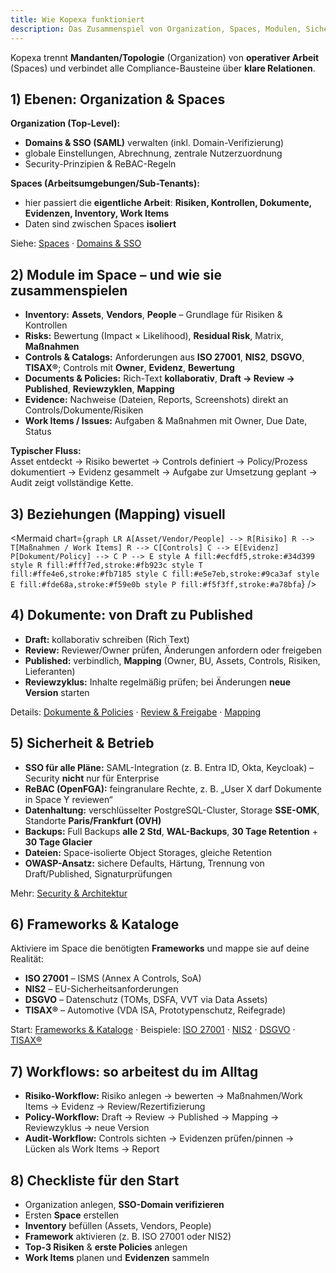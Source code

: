 ```yaml
---
title: Wie Kopexa funktioniert
description: Das Zusammenspiel von Organization, Spaces, Modulen, Sicherheit und Workflows
---
```


Kopexa trennt **Mandanten/Topologie** (Organization) von **operativer Arbeit** (Spaces) und verbindet alle Compliance-Bausteine über **klare Relationen**.

## 1) Ebenen: Organization & Spaces

**Organization (Top-Level):**
- **Domains & SSO (SAML)** verwalten (inkl. Domain-Verifizierung)
- globale Einstellungen, Abrechnung, zentrale Nutzerzuordnung
- Security-Prinzipien & ReBAC-Regeln

**Spaces (Arbeitsumgebungen/Sub-Tenants):**
- hier passiert die **eigentliche Arbeit**: **Risiken, Kontrollen, Dokumente, Evidenzen, Inventory, Work Items**
- Daten sind zwischen Spaces **isoliert**

Siehe: [Spaces](./quickstart/spaces.mdx) · [Domains & SSO](./quickstart/organization/domains/index.mdx)

## 2) Module im Space – und wie sie zusammenspielen

- **Inventory:** **Assets**, **Vendors**, **People** – Grundlage für Risiken & Kontrollen  
- **Risks:** Bewertung (Impact × Likelihood), **Residual Risk**, Matrix, **Maßnahmen**  
- **Controls & Catalogs:** Anforderungen aus **ISO 27001**, **NIS2**, **DSGVO**, **TISAX®**; Controls mit **Owner**, **Evidenz**, **Bewertung**  
- **Documents & Policies:** Rich-Text **kollaborativ**, **Draft → Review → Published**, **Reviewzyklen**, **Mapping**  
- **Evidence:** Nachweise (Dateien, Reports, Screenshots) direkt an Controls/Dokumente/Risiken  
- **Work Items / Issues:** Aufgaben & Maßnahmen mit Owner, Due Date, Status

**Typischer Fluss:**  
Asset entdeckt → Risiko bewertet → Controls definiert → Policy/Prozess dokumentiert → Evidenz gesammelt → Aufgabe zur Umsetzung geplant → Audit zeigt vollständige Kette.

## 3) Beziehungen (Mapping) visuell

<Mermaid
  chart={`
graph LR
    A[Asset/Vendor/People] --> R[Risiko]
    R --> T[Maßnahmen / Work Items]
    R --> C[Controls]
    C --> E[Evidenz]
    P[Dokument/Policy] --> C
    P --> E
    style A fill:#ecfdf5,stroke:#34d399
    style R fill:#fff7ed,stroke:#fb923c
    style T fill:#ffe4e6,stroke:#fb7185
    style C fill:#e5e7eb,stroke:#9ca3af
    style E fill:#fde68a,stroke:#f59e0b
    style P fill:#f5f3ff,stroke:#a78bfa
`}
/>

## 4) Dokumente: von Draft zu Published

- **Draft:** kollaborativ schreiben (Rich Text)  
- **Review:** Reviewer/Owner prüfen, Änderungen anfordern oder freigeben  
- **Published:** verbindlich, **Mapping** (Owner, BU, Assets, Controls, Risiken, Lieferanten)  
- **Reviewzyklus:** Inhalte regelmäßig prüfen; bei Änderungen **neue Version** starten

Details: [Dokumente & Policies](./compliance/documents/index.mdx) · [Review & Freigabe](./compliance/documents/review.mdx) · [Mapping](./compliance/documents/mapping.mdx)

## 5) Sicherheit & Betrieb

- **SSO für alle Pläne:** SAML-Integration (z. B. Entra ID, Okta, Keycloak) – Security **nicht** nur für Enterprise  
- **ReBAC (OpenFGA):** feingranulare Rechte, z. B. „User X darf Dokumente in Space Y reviewen“  
- **Datenhaltung:** verschlüsselter PostgreSQL-Cluster, Storage **SSE-OMK**, Standorte **Paris/Frankfurt (OVH)**  
- **Backups:** Full Backups **alle 2 Std**, **WAL-Backups**, **30 Tage Retention** + **30 Tage Glacier**  
- **Dateien:** Space-isolierte Object Storages, gleiche Retention  
- **OWASP-Ansatz:** sichere Defaults, Härtung, Trennung von Draft/Published, Signaturprüfungen

Mehr: [Security & Architektur](./quickstart/organization/security.mdx)

## 6) Frameworks & Kataloge

Aktiviere im Space die benötigten **Frameworks** und mappe sie auf deine Realität:

- **ISO 27001** – ISMS (Annex A Controls, SoA)  
- **NIS2** – EU-Sicherheitsanforderungen  
- **DSGVO** – Datenschutz (TOMs, DSFA, VVT via Data Assets)  
- **TISAX®** – Automotive (VDA ISA, Prototypenschutz, Reifegrade)

Start: [Frameworks & Kataloge](../catalogs/index.mdx) · Beispiele: [ISO 27001](../catalogs/iso27001/index.mdx) · [NIS2](../catalogs/nis2/index.mdx) · [DSGVO](../catalogs/gdpr/index.mdx) · [TISAX®](../catalogs/tisax/index.mdx)

## 7) Workflows: so arbeitest du im Alltag

- **Risiko-Workflow:** Risiko anlegen → bewerten → Maßnahmen/Work Items → Evidenz → Review/Rezertifizierung  
- **Policy-Workflow:** Draft → Review → Published → Mapping → Reviewzyklus → neue Version  
- **Audit-Workflow:** Controls sichten → Evidenzen prüfen/pinnen → Lücken als Work Items → Report

## 8) Checkliste für den Start

- Organization anlegen, **SSO-Domain verifizieren**  
- Ersten **Space** erstellen  
- **Inventory** befüllen (Assets, Vendors, People)  
- **Framework** aktivieren (z. B. ISO 27001 oder NIS2)  
- **Top-3 Risiken** & **erste Policies** anlegen  
- **Work Items** planen und **Evidenzen** sammeln